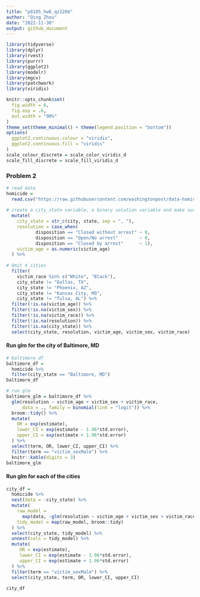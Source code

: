 ```yaml
---
title: "p8105_hw6_qz2266"
author: "Qing Zhou"
date: "2022-11-30"
output: github_document
---
```


```r
library(tidyverse)
library(dplyr)
library(rvest)
library(purrr)
library(ggplot2)
library(modelr)
library(mgcv)
library(patchwork)
library(viridis)

knitr::opts_chunk$set(
  fig.width = 6,
  fig.asp = .6,
  out.width = "90%"
)
theme_set(theme_minimal() + theme(legend.position = "bottom"))
options(
  ggplot2.continuous.colour = "viridis",
  ggplot2.continuous.fill = "viridis"
)
scale_colour_discrete = scale_color_viridis_d
scale_fill_discrete = scale_fill_viridis_d

```


### Problem 2

```r
# read data
homicide = 
  read.csv("https://raw.githubusercontent.com/washingtonpost/data-homicides/master/homicide-data.csv", na = c("","NA","Unknown")) %>%
  
# create a city_state variable, a binary solution variable and make sure victim_age is numeric
  mutate(
    city_state = str_c(city, state, sep = ", "),
    resolution = case_when(
           disposition == "Closed without arrest" ~ 0,
           disposition == "Open/No arrest"        ~ 0,
           disposition == "Closed by arrest"      ~ 1),
    victim_age = as.numeric(victim_age)
  ) %>% 
  
# Omit 4 cities
  filter(
    victim_race %in% c("White", "Black"),
    city_state != "Dallas, TX",
    city_state != "Phoenix, AZ",
    city_state != "Kansas City, MO",
    city_state != "Tulsa, AL") %>%
  filter(!is.na(victim_age)) %>%
  filter(!is.na(victim_sex)) %>%
  filter(!is.na(victim_race)) %>%
  filter(!is.na(resolution)) %>%
  filter(!is.na(city_state)) %>%
  select(city_state, resolution, victim_age, victim_sex, victim_race)
```
    
#### Run glm for the city of Baltimore, MD

```r
# baltimore df
baltimore_df =
  homicide %>% 
  filter(city_state == "Baltimore, MD")
baltimore_df

# run glm
baltimore_glm = baltimore_df %>% 
  glm(resolution ~ victim_age + victim_sex + victim_race, 
      data = ., family = binomial(link = "logit")) %>%
  broom::tidy() %>% 
  mutate(
    OR = exp(estimate),
    lower_CI = exp(estimate - 1.96*std.error),
    upper_CI = exp(estimate + 1.96*std.error)
  ) %>% 
  select(term, OR, lower_CI, upper_CI) %>%
  filter(term == "victim_sexMale") %>%
  knitr::kable(digits = 3)
baltimore_glm
```

#### Run glm for each of the cities

```r
city_df = 
  homicide %>% 
  nest(data = -city_state) %>% 
  mutate(
    raw_model = 
      map(data, ~glm(resolution ~ victim_age + victim_sex + victim_race, family = binomial(),data = .x)), 
    tidy_model = map(raw_model, broom::tidy)
  ) %>% 
  select(city_state, tidy_model) %>% 
  unnest(cols = tidy_model) %>%
  mutate(
     OR = exp(estimate),
     lower_CI = exp(estimate - 1.96*std.error),
     upper_CI = exp(estimate + 1.96*std.error)
  ) %>%
  filter(term == "victim_sexMale") %>%
  select(city_state, term, OR, lower_CI, upper_CI)
   
city_df
```


